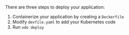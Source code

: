 There are three steps to deploy your application:

1. Containerize your application by creating a `Dockerfile`
2. Modify `devfile.yaml` to add your Kubernetes code
3. Run `odo deploy`